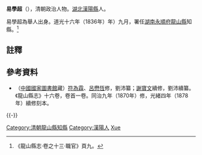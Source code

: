 '''易學超'''（{{bd|？||？||}}），清朝政治人物。[[湖北|湖北]][[漢陽縣|漢陽縣]]人。

易學超為舉人出身。道光十六年（1836年）年）九月，署任[[湖南|湖南]][[永順府|永順府]][[龍山縣|龍山縣]]知縣。<ref>《龍山縣志·卷之十三·職官》頁九。</ref>

==註釋==
{{reflist}}

==參考資料==
*（[[中國國家圖書館|中國國家圖書館]]藏）[[符為霖|符為霖]]、[[呂懋恆|呂懋恆]]修，劉沛纂；[[謝寶文|謝寶文]]續修，劉沛續纂。《龍山縣志》十六卷，卷首一卷。同治九年（1870年）修，光緒四年（1878年）續修刻本。

{{-}}
{{start box}}
{{s-off}}
{{succession box|[[嚴學淦|嚴學淦]]|[[達三|達三]]|[[湖南|湖南]][[永順府|永順府]][[龍山縣|龍山縣]][[知縣|知縣]]（[[龍山縣知縣列表|列表]]）|<small>道光十六年（1836年）九月署任</small>}}
{{end box}}

{{DEFAULTSORT:Yi易}}
[[Category:清朝龍山縣知縣|Category:清朝龍山縣知縣]]
[[Category:漢陽人|Category:漢陽人]]
[[Category:易姓|Xue]]